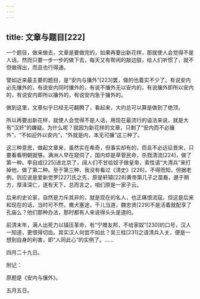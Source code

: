 ```yaml
---
---
---
```

title: 文章与题目[222]
---




一个题目，做来做去，文章是要做完的，如果再要出新花样，那就使人会觉得不是人话。然而只要一步一步的做下去，每天又有帮闲的敲边鼓，给人们听惯了，就不但做得出，而且也行得通。

譬如近来最主要的题目，是“安内与攘外”[223]罢，做的也着实不少了。有说安内必先攘外的，有说安内同时攘外的，有说不攘外无以安内的，有说攘外即所以安内的，有说安内即所以攘外的，有说安内急于攘外的。

做到这里，文章似乎已经无可翻腾了，看起来，大约总可以算是做到了绝顶。

所以再要出新花样，就使人会觉得不是人话，用现在最流行的谥法来说，就是大有“汉奸”的嫌疑。为什么呢？就因为新花样的文章，只剩了“安内而不必攘外”，“不如迎外以安内”，“外就是内，本无可攘”这三种了。

这三种意思，做起文章来，虽然实在希奇，但事实却有的，而且不必远征晋宋，只要看看明朝就够。满洲人早在窥伺了，国内却是草菅民命，杀戮清流[224]，做了第一种。李自成[225]进北京了，阔人们不甘给奴子做皇帝，索性请“大清兵”来打掉他，做了第二种。至于第三种，我没有看过《清史》[226]，不得而知，但据老例，则应说是爱新觉罗[227]氏之先，原是轩辕[228]黄帝第几子之苗裔，遯于朔方，厚泽深仁，遂有天下，总而言之，咱们原是一家子云。

后来的史论家，自然是力斥其非的，就是现在的名人，也正痛恨流寇。但这是后来和现在的话，当时可不然，鹰犬塞途，干儿当道，魏忠贤[229]不是活着就配享了孔庙么？他们那种办法，那时都有人来说得头头是道的。

前清末年，满人出死力以镇压革命，有“宁赠友邦，不给家奴”[230]的口号，汉人一知道，更恨得切齿。其实汉人何尝不如此？吴三桂[231]之请清兵入关，便是一想到自身的利害，即“人同此心”的实例了。……

四月二十九日。

附记：

原题是《安内与攘外》。

五月五日。